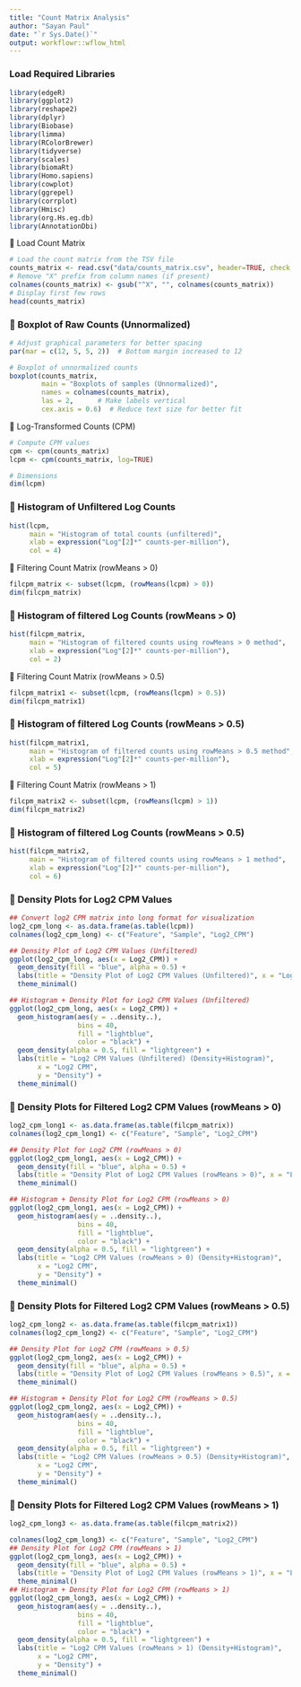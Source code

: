 ```yaml
---
title: "Count Matrix Analysis"
author: "Sayan Paul"
date: "`r Sys.Date()`"
output: workflowr::wflow_html
---
```


### **Load Required Libraries**
```r
library(edgeR)
library(ggplot2)
library(reshape2)
library(dplyr)
library(Biobase)
library(limma)
library(RColorBrewer)
library(tidyverse)
library(scales)
library(biomaRt)
library(Homo.sapiens)
library(cowplot)
library(ggrepel)
library(corrplot)
library(Hmisc)
library(org.Hs.eg.db)
library(AnnotationDbi)
```

📍 Load Count Matrix
```r
# Load the count matrix from the TSV file
counts_matrix <- read.csv("data/counts_matrix.csv", header=TRUE, check.names=FALSE)
# Remove "X" prefix from column names (if present)
colnames(counts_matrix) <- gsub("^X", "", colnames(counts_matrix))
# Display first few rows
head(counts_matrix)
```

### **📌 Boxplot of Raw Counts (Unnormalized)**
```r
# Adjust graphical parameters for better spacing
par(mar = c(12, 5, 5, 2))  # Bottom margin increased to 12

# Boxplot of unnormalized counts
boxplot(counts_matrix, 
        main = "Boxplots of samples (Unnormalized)", 
        names = colnames(counts_matrix), 
        las = 2,      # Make labels vertical
        cex.axis = 0.6)  # Reduce text size for better fit
```

📍 Log-Transformed Counts (CPM)
```r
# Compute CPM values
cpm <- cpm(counts_matrix)
lcpm <- cpm(counts_matrix, log=TRUE)

# Dimensions
dim(lcpm)
```

### **📌 Histogram of Unfiltered Log Counts**
```r
hist(lcpm,  
     main = "Histogram of total counts (unfiltered)", 
     xlab = expression("Log"[2]*" counts-per-million"), 
     col = 4)
```

📍 Filtering Count Matrix (rowMeans > 0)
```r
filcpm_matrix <- subset(lcpm, (rowMeans(lcpm) > 0))
dim(filcpm_matrix)
```

### **📌 Histogram of filtered Log Counts (rowMeans > 0)**
```r
hist(filcpm_matrix,  
     main = "Histogram of filtered counts using rowMeans > 0 method", 
     xlab = expression("Log"[2]*" counts-per-million"), 
     col = 2)
```

📍 Filtering Count Matrix (rowMeans > 0.5)
```r
filcpm_matrix1 <- subset(lcpm, (rowMeans(lcpm) > 0.5))
dim(filcpm_matrix1)
```

### **📌 Histogram of filtered Log Counts (rowMeans > 0.5)**
```r
hist(filcpm_matrix1,  
     main = "Histogram of filtered counts using rowMeans > 0.5 method", 
     xlab = expression("Log"[2]*" counts-per-million"), 
     col = 5)
```

📍 Filtering Count Matrix (rowMeans > 1)
```r
filcpm_matrix2 <- subset(lcpm, (rowMeans(lcpm) > 1))
dim(filcpm_matrix2)
```

### **📌 Histogram of filtered Log Counts (rowMeans > 0.5)**
```r
hist(filcpm_matrix2,  
     main = "Histogram of filtered counts using rowMeans > 1 method", 
     xlab = expression("Log"[2]*" counts-per-million"), 
     col = 6)
```


### **📌 Density Plots for Log2 CPM Values**
```r
## Convert log2 CPM matrix into long format for visualization
log2_cpm_long <- as.data.frame(as.table(lcpm))
colnames(log2_cpm_long) <- c("Feature", "Sample", "Log2_CPM")

## Density Plot of Log2 CPM Values (Unfiltered)
ggplot(log2_cpm_long, aes(x = Log2_CPM)) +
  geom_density(fill = "blue", alpha = 0.5) +
  labs(title = "Density Plot of Log2 CPM Values (Unfiltered)", x = "Log2 CPM", y = "Density") +
  theme_minimal()

## Histogram + Density Plot for Log2 CPM Values (Unfiltered)
ggplot(log2_cpm_long, aes(x = Log2_CPM)) +
  geom_histogram(aes(y = ..density..),
                 bins = 40,
                 fill = "lightblue",
                 color = "black") +
  geom_density(alpha = 0.5, fill = "lightgreen") +
  labs(title = "Log2 CPM Values (Unfiltered) (Density+Histogram)",
       x = "Log2 CPM",
       y = "Density") +
  theme_minimal()
```

### **📌 Density Plots for Filtered Log2 CPM Values (rowMeans > 0)**
```r
log2_cpm_long1 <- as.data.frame(as.table(filcpm_matrix))
colnames(log2_cpm_long1) <- c("Feature", "Sample", "Log2_CPM")

## Density Plot for Log2 CPM (rowMeans > 0)
ggplot(log2_cpm_long1, aes(x = Log2_CPM)) +
  geom_density(fill = "blue", alpha = 0.5) +
  labs(title = "Density Plot of Log2 CPM Values (rowMeans > 0)", x = "Log2 CPM", y = "Density") +
  theme_minimal()

## Histogram + Density Plot for Log2 CPM (rowMeans > 0)
ggplot(log2_cpm_long1, aes(x = Log2_CPM)) +
  geom_histogram(aes(y = ..density..),
                 bins = 40,
                 fill = "lightblue",
                 color = "black") +
  geom_density(alpha = 0.5, fill = "lightgreen") +
  labs(title = "Log2 CPM Values (rowMeans > 0) (Density+Histogram)",
       x = "Log2 CPM",
       y = "Density") +
  theme_minimal()
```

### **📌 Density Plots for Filtered Log2 CPM Values (rowMeans > 0.5)**
```r
log2_cpm_long2 <- as.data.frame(as.table(filcpm_matrix1))
colnames(log2_cpm_long2) <- c("Feature", "Sample", "Log2_CPM")

## Density Plot for Log2 CPM (rowMeans > 0.5)
ggplot(log2_cpm_long2, aes(x = Log2_CPM)) +
  geom_density(fill = "blue", alpha = 0.5) +
  labs(title = "Density Plot of Log2 CPM Values (rowMeans > 0.5)", x = "Log2 CPM", y = "Density") +
  theme_minimal()

## Histogram + Density Plot for Log2 CPM (rowMeans > 0.5)
ggplot(log2_cpm_long2, aes(x = Log2_CPM)) +
  geom_histogram(aes(y = ..density..),
                 bins = 40,
                 fill = "lightblue",
                 color = "black") +
  geom_density(alpha = 0.5, fill = "lightgreen") +
  labs(title = "Log2 CPM Values (rowMeans > 0.5) (Density+Histogram)",
       x = "Log2 CPM",
       y = "Density") +
  theme_minimal()
```

### **📌 Density Plots for Filtered Log2 CPM Values (rowMeans > 1)**
```r
log2_cpm_long3 <- as.data.frame(as.table(filcpm_matrix2))

colnames(log2_cpm_long3) <- c("Feature", "Sample", "Log2_CPM")
## Density Plot for Log2 CPM (rowMeans > 1)
ggplot(log2_cpm_long3, aes(x = Log2_CPM)) +
  geom_density(fill = "blue", alpha = 0.5) +
  labs(title = "Density Plot of Log2 CPM Values (rowMeans > 1)", x = "Log2 CPM", y = "Density") +
  theme_minimal()
## Histogram + Density Plot for Log2 CPM (rowMeans > 1)
ggplot(log2_cpm_long3, aes(x = Log2_CPM)) +
  geom_histogram(aes(y = ..density..),
                 bins = 40,
                 fill = "lightblue",
                 color = "black") +
  geom_density(alpha = 0.5, fill = "lightgreen") +
  labs(title = "Log2 CPM Values (rowMeans > 1) (Density+Histogram)",
       x = "Log2 CPM",
       y = "Density") +
  theme_minimal()
```
